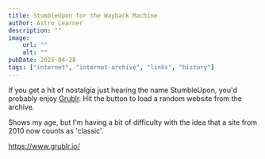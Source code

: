 ```yaml
---
title: StumbleUpon for the Wayback Machine
author: Astro Learner
description: ""
image:
    url: ""
    alt: ""
pubDate: 2025-04-28
tags: ["internet", "internet-archive", "links", "history"]
---
```


If you get a hit of nostalgia just hearing the name StumbleUpon, you'd probably enjoy [Grublr](https://www.grublr.io/). Hit the button to load a random website from the archive. 

Shows my age, but I'm having a bit of difficulty with the idea that a site from 2010 now counts as 'classic'.

https://www.grublr.io/